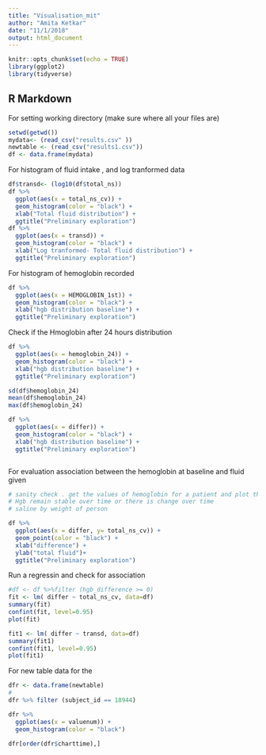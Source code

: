 ```yaml
---
title: "Visualisation_mit"
author: "Amita Ketkar"
date: "11/1/2018"
output: html_document
---
```


```r
knitr::opts_chunk$set(echo = TRUE)
library(ggplot2)
library(tidyverse)
```

## R Markdown
For setting working directory (make sure where all your files are)
```r
setwd(getwd())
mydata<- (read_csv("results.csv" ))
newtable <- (read_csv("results1.csv"))
df <- data.frame(mydata)
```

For histogram of fluid intake , and log tranformed data
```r
df$transd<- (log10(df$total_ns))
df %>% 
  ggplot(aes(x = total_ns_cv)) +
  geom_histogram(color = "black") +
  xlab("Total fluid distribution") +
  ggtitle("Preliminary exploration")
df %>% 
  ggplot(aes(x = transd)) +
  geom_histogram(color = "black") +
  xlab("Log tranformed- Total fluid distribution") +
  ggtitle("Preliminary exploration")

```

For histogram of hemoglobin recorded
```r
df %>% 
  ggplot(aes(x = HEMOGLOBIN_1st)) +
  geom_histogram(color = "black") +
  xlab("hgb distribution baseline") +
  ggtitle("Preliminary exploration")


```
 Check if the Hmoglobin after 24 hours distribution
```r
df %>% 
  ggplot(aes(x = hemoglobin_24)) +
  geom_histogram(color = "black") +
  xlab("hgb distribution baseline") +
  ggtitle("Preliminary exploration")

sd(df$hemoglobin_24)
mean(df$hemoglobin_24)
max(df$hemoglobin_24)

df %>% 
  ggplot(aes(x = differ)) +
  geom_histogram(color = "black") +
  xlab("hgb distribution baseline") +
  ggtitle("Preliminary exploration")



```

 For evaluation association between the hemoglobin at baseline and fluid given
 
```r
# sanity check . get the values of hemoglobin for a patient and plot the values over time 
# Hgb remain stable over time or there is change over time 
# saline by weight of person 

df %>% 
  ggplot(aes(x = differ, y= total_ns_cv)) +
  geom_point(color = "black") +
  xlab("difference") +
  ylab("total fluid")+
  ggtitle("Preliminary exploration")
```

Run a regressin and check for association 
```r
#df <- df %>%filter (hgb_difference >= 0)
fit <- lm( differ ~ total_ns_cv, data=df)
summary(fit)
confint(fit, level=0.95)
plot(fit)

fit1 <- lm( differ ~ transd, data=df)
summary(fit1)
confint(fit1, level=0.95)
plot(fit1)
```

For new table data for the 

```r
dfr <- data.frame(newtable)
# 
dfr %>% filter (subject_id == 18944)

dfr %>% 
  ggplot(aes(x = valuenum)) +
  geom_histogram(color = "black") 
  
dfr[order(dfr$charttime),] 
```

